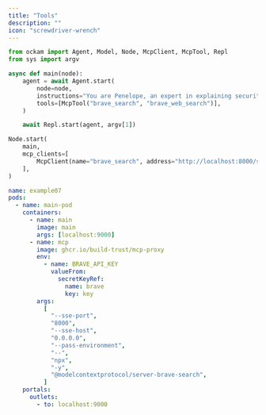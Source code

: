 ```yaml
---
title: "Tools"
description: ""
icon: "screwdriver-wrench"
---
```


```python
from ockam import Agent, Model, Node, McpClient, McpTool, Repl
from sys import argv

async def main(node):
    agent = await Agent.start(
        node=node,
        instructions="You are Penelope, an expert in explaining security issues",
        tools=[McpTool("brave_search", "brave_web_search")],
    )

    await Repl.start(agent, argv[1])

Node.start(
    main,
    mcp_clients=[
        McpClient(name="brave_search", address="http://localhost:8000/sse"),
    ],
)
```

```yaml
name: example07
pods:
  - name: main-pod
    containers:
      - name: main
        image: main
        args: [localhost:9000]
      - name: mcp
        image: ghcr.io/build-trust/mcp-proxy
        env:
          - name: BRAVE_API_KEY
            valueFrom:
              secretKeyRef:
                name: brave
                key: key
        args:
          [
            "--sse-port",
            "8000",
            "--sse-host",
            "0.0.0.0",
            "--pass-environment",
            "--",
            "npx",
            "-y",
            "@modelcontextprotocol/server-brave-search",
          ]
    portals:
      outlets:
        - to: localhost:9000
```

